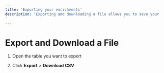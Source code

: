 ```yaml
---
title: 'Exporting your enrichments'
description: 'Exporting and downloading a file allows you to save your table data in a CSV format for use in other applications or for sharing
'
---
```




Export and Download a File
==========================

1.  Open the table you want to export
    
2.  Click **Export** > **Download CSV**
